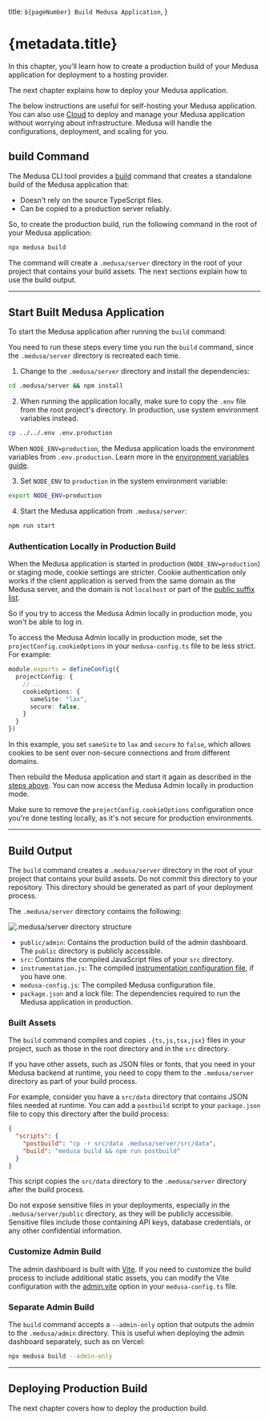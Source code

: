   title: `${pageNumber} Build Medusa Application`,
}

# {metadata.title}

In this chapter, you'll learn how to create a production build of your Medusa application for deployment to a hosting provider.

The next chapter explains how to deploy your Medusa application.

<Note title="Deploy with Cloud" type="success">

The below instructions are useful for self-hosting your Medusa application. You can also use [Cloud](!cloud!) to deploy and manage your Medusa application without worrying about infrastructure. Medusa will handle the configurations, deployment, and scaling for you.

</Note>

## build Command

The Medusa CLI tool provides a [build](!resources!/medusa-cli/commands/build) command that creates a standalone build of the Medusa application that:

- Doesn't rely on the source TypeScript files.
- Can be copied to a production server reliably.

So, to create the production build, run the following command in the root of your Medusa application:

```bash
npx medusa build
```

The command will create a `.medusa/server` directory in the root of your project that contains your build assets. The next sections explain how to use the build output.

---

## Start Built Medusa Application

To start the Medusa application after running the `build` command:

<Note>

You need to run these steps every time you run the `build` command, since the `.medusa/server` directory is recreated each time.

</Note>

1. Change to the `.medusa/server` directory and install the dependencies:

```bash npm2yarn
cd .medusa/server && npm install
```

2. When running the application locally, make sure to copy the `.env` file from the root project's directory. In production, use system environment variables instead.

```bash title=".medusa/server"
cp ../../.env .env.production
```

<Note>

When `NODE_ENV=production`, the Medusa application loads the environment variables from `.env.production`. Learn more in the [environment variables guide](../fundamentals/environment-variables/page.mdx).

</Note>

3. Set `NODE_ENV` to `production` in the system environment variable:

```bash npm2yarn title=".medusa/server"
export NODE_ENV=production
```

4. Start the Medusa application from `.medusa/server`:

```bash npm2yarn title=".medusa/server"
npm run start
```

### Authentication Locally in Production Build

When the Medusa application is started in production (`NODE_ENV=production`) or staging mode, cookie settings are stricter. Cookie authentication only works if the client application is served from the same domain as the Medusa server, and the domain is not `localhost` or part of the [public suffix list](https://publicsuffix.org/).

So if you try to access the Medusa Admin locally in production mode, you won't be able to log in.

To access the Medusa Admin locally in production mode, set the `projectConfig.cookieOptions` in your `medusa-config.ts` file to be less strict. For example:

```ts title="medusa-config.ts"
module.exports = defineConfig({
  projectConfig: {
    // ...
    cookieOptions: {
      sameSite: "lax",
      secure: false,
    }
  }
})
```

In this example, you set `sameSite` to `lax` and `secure` to `false`, which allows cookies to be sent over non-secure connections and from different domains.

Then rebuild the Medusa application and start it again as described in the [steps above](#start-built-medusa-application). You can now access the Medusa Admin locally in production mode.

<Note type="warning">

Make sure to remove the `projectConfig.cookieOptions` configuration once you're done testing locally, as it's not secure for production environments.

</Note>

---

## Build Output

The `build` command creates a `.medusa/server` directory in the root of your project that contains your build assets. Do not commit this directory to your repository. This directory should be generated as part of your deployment process.

The `.medusa/server` directory contains the following:

![.medusa/server directory structure](https://res.cloudinary.com/dza7lstvk/image/upload/v1760709518/Medusa%20Book/output-dir_dlklk6.jpg)

- `public/admin`: Contains the production build of the admin dashboard. The `public` directory is publicly accessible.
- `src`: Contains the compiled JavaScript files of your `src` directory.
- `instrumentation.js`: The compiled [instrumentation configuration file](../debugging-and-testing/instrumentation/page.mdx), if you have one.
- `medusa-config.js`: The compiled Medusa configuration file.
- `package.json` and a lock file: The dependencies required to run the Medusa application in production.

### Built Assets

The `build` command compiles and copies `.{ts,js,tsx,jsx}` files in your project, such as those in the root directory and in the `src` directory.

If you have other assets, such as JSON files or fonts, that you need in your Medusa backend at runtime, you need to copy them to the `.medusa/server` directory as part of your build process.

For example, consider you have a `src/data` directory that contains JSON files needed at runtime. You can add a `postbuild` script to your `package.json` file to copy this directory after the build process:

```json title="package.json"
{
  "scripts": {
    "postbuild": "cp -r src/data .medusa/server/src/data",
    "build": "medusa build && npm run postbuild"
  }
}
```

This script copies the `src/data` directory to the `.medusa/server` directory after the build process.

<Note type="warning">

Do not expose sensitive files in your deployments, especially in the `.medusa/server/public` directory, as they will be publicly accessible. Sensitive files include those containing API keys, database credentials, or any other confidential information.

</Note>

### Customize Admin Build

The admin dashboard is built with [Vite](!https://vitejs.dev/). If you need to customize the build process to include additional static assets, you can modify the Vite configuration with the [admin.vite](../configurations/medusa-config/page.mdx) option in your `medusa-config.ts` file.

### Separate Admin Build

The `build` command accepts a `--admin-only` option that outputs the admin to the `.medusa/admin` directory. This is useful when deploying the admin dashboard separately, such as on Vercel:

```bash
npx medusa build --admin-only
```

---

## Deploying Production Build

The next chapter covers how to deploy the production build.
